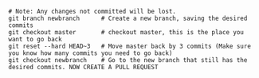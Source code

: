 ```
# Note: Any changes not committed will be lost.
git branch newbranch      # Create a new branch, saving the desired commits
git checkout master       # checkout master, this is the place you want to go back
git reset --hard HEAD~3   # Move master back by 3 commits (Make sure you know how many commits you need to go back)
git checkout newbranch    # Go to the new branch that still has the desired commits. NOW CREATE A PULL REQUEST
```